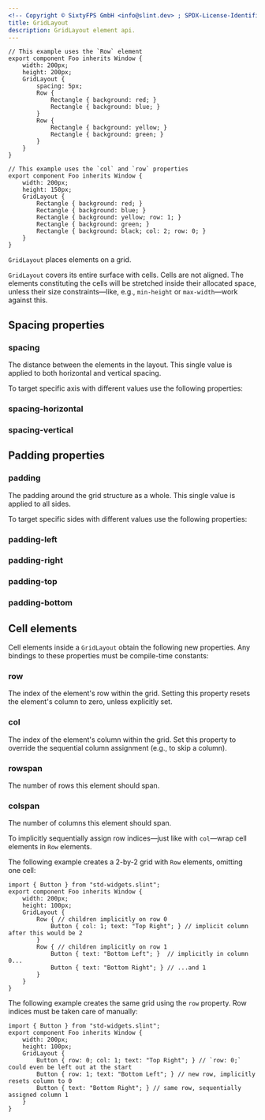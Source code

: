 ```yaml
---
<!-- Copyright © SixtyFPS GmbH <info@slint.dev> ; SPDX-License-Identifier: MIT -->
title: GridLayout
description: GridLayout element api.
---
```


<CodeSnippetMD imagePath="/src/assets/generated/gridlayout-example1.png"  imageWidth="200" imageHeight="100"  imageAlt='gridlayout example'>

```slint playground
// This example uses the `Row` element
export component Foo inherits Window {
    width: 200px;
    height: 200px;
    GridLayout {
        spacing: 5px;
        Row {
            Rectangle { background: red; }
            Rectangle { background: blue; }
        }
        Row {
            Rectangle { background: yellow; }
            Rectangle { background: green; }
        }
    }
}
```
</CodeSnippetMD>


<CodeSnippetMD imagePath="/src/assets/generated/gridlayout-example2.png"  imageWidth="200" imageHeight="100"  imageAlt='gridlayout example2'>

```slint playground
// This example uses the `col` and `row` properties
export component Foo inherits Window {
    width: 200px;
    height: 150px;
    GridLayout {
        Rectangle { background: red; }
        Rectangle { background: blue; }
        Rectangle { background: yellow; row: 1; }
        Rectangle { background: green; }
        Rectangle { background: black; col: 2; row: 0; }
    }
}
```
</CodeSnippetMD>

`GridLayout` places elements on a grid.

`GridLayout` covers its entire surface with cells. Cells are not aligned. The elements constituting the cells will be stretched inside their allocated space, unless their size constraints&mdash;like, e.g., `min-height` or `max-width`&mdash;work against this.

## Spacing properties

### spacing
<SlintProperty propName="spacing" typeName="length">
The distance between the elements in the layout. This single value is applied to both horizontal and vertical spacing.
</SlintProperty>

To target specific axis with different values use the following properties:
### spacing-horizontal
<SlintProperty propName="spacing-horizontal" typeName="length"/>

### spacing-vertical
<SlintProperty propName="spacing-vertical" typeName="length"/>

## Padding properties

### padding
<SlintProperty propName="padding" typeName="length">
The padding around the grid structure as a whole. This single value is applied to all sides.
</SlintProperty>

To target specific sides with different values use the following properties:
### padding-left
<SlintProperty propName="padding-left" typeName="length"/>

### padding-right
<SlintProperty propName="padding-right" typeName="length"/>

### padding-top
<SlintProperty propName="padding-top" typeName="length"/>

### padding-bottom
<SlintProperty propName="padding-bottom" typeName="length"/>


## Cell elements
Cell elements inside a `GridLayout` obtain the following new properties. Any bindings to these properties must be compile-time constants:

### row
<SlintProperty propName="row" typeName="int">
The index of the element's row within the grid. Setting this property resets the element's column to zero, unless explicitly set.
</SlintProperty>

### col
<SlintProperty propName="col" typeName="int">
The index of the element's column within the grid. Set this property to override the sequential column assignment (e.g., to skip a column).
</SlintProperty>

### rowspan
<SlintProperty propName="rowspan" typeName="int" defaultValue="1">
The number of rows this element should span.
</SlintProperty>

### colspan
<SlintProperty propName="colspan" typeName="int" defaultValue="1">
The number of columns this element should span.
</SlintProperty>

To implicitly sequentially assign row indices&mdash;just like with `col`&mdash;wrap cell elements in `Row` elements.

The following example creates a 2-by-2 grid with `Row` elements, omitting one cell:

```slint
import { Button } from "std-widgets.slint";
export component Foo inherits Window {
    width: 200px;
    height: 100px;
    GridLayout {
        Row { // children implicitly on row 0
            Button { col: 1; text: "Top Right"; } // implicit column after this would be 2
        }
        Row { // children implicitly on row 1
            Button { text: "Bottom Left"; }  // implicitly in column 0...
            Button { text: "Bottom Right"; } // ...and 1
        }
    }
}
```

The following example creates the same grid using the `row` property. Row indices must be taken care of manually:

```slint
import { Button } from "std-widgets.slint";
export component Foo inherits Window {
    width: 200px;
    height: 100px;
    GridLayout {
        Button { row: 0; col: 1; text: "Top Right"; } // `row: 0;` could even be left out at the start
        Button { row: 1; text: "Bottom Left"; } // new row, implicitly resets column to 0
        Button { text: "Bottom Right"; } // same row, sequentially assigned column 1
    }
}
```

